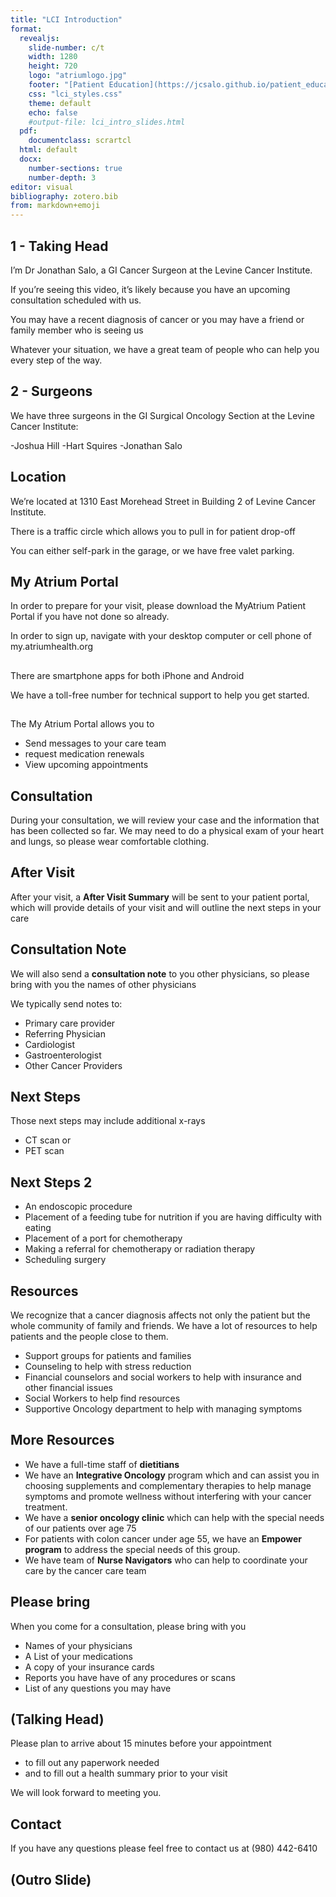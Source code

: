 ```yaml
---
title: "LCI Introduction"
format: 
  revealjs:
    slide-number: c/t
    width: 1280
    height: 720
    logo: "atriumlogo.jpg"
    footer: "[Patient Education](https://jcsalo.github.io/patient_education/)"
    css: "lci_styles.css"
    theme: default
    echo: false
    #output-file: lci_intro_slides.html
  pdf:
    documentclass: scrartcl
  html: default
  docx:
    number-sections: true
    number-depth: 3
editor: visual
bibliography: zotero.bib
from: markdown+emoji
---
```


## 1 - Taking Head 

I'm Dr Jonathan Salo, a GI Cancer Surgeon at the Levine Cancer Institute.

If you’re seeing this video, it’s likely because you have an upcoming consultation scheduled with us.

You may have a recent diagnosis of cancer or you may have a friend or family member who is seeing us

Whatever your situation, we have a great team of people who can help you every step of the way.

## 2 - Surgeons

We have three surgeons in the GI Surgical Oncology Section at the Levine Cancer Institute:

-Joshua Hill
-Hart Squires
-Jonathan Salo


## Location

We’re located at 1310 East Morehead Street in Building 2 of Levine Cancer Institute.

There is a traffic circle which allows you to pull in for patient drop-off

You can either self-park in the garage, or we have free valet parking.

## My Atrium Portal

In order to prepare for your visit, please download the MyAtrium Patient Portal if you have not done so already.

In order to sign up, navigate with your desktop computer or cell phone of my.atriumhealth.org

##

There are smartphone apps for both iPhone and Android

We have a toll-free number for technical support to help you get started.

##

The My Atrium Portal allows you to 

- Send messages to your care team 
- request medication renewals 
- View upcoming appointments 

## Consultation

During your consultation, we will review your case and the information that has been collected so far. We may need to do a physical exam of your heart and lungs, so please wear comfortable clothing.

## After Visit

After your visit, a **After Visit Summary** will be sent to your patient portal, which will provide details of your visit and will outline the next steps in your care

## Consultation Note

We will also send a **consultation note** to you other physicians, so please bring with you the names of other physicians

We typically send notes to:

- Primary care provider
- Referring Physician
- Cardiologist
- Gastroenterologist
- Other Cancer Providers

## Next Steps

Those next steps may include additional x-rays

- CT scan or 
- PET scan 


## Next Steps 2
- An endoscopic procedure 
- Placement of a feeding tube for nutrition if you are having difficulty with eating 
- Placement of a port for chemotherapy 
- Making a referral for chemotherapy or radiation therapy
- Scheduling surgery

## Resources

We recognize that a cancer diagnosis affects not only the patient but the whole community of family and friends. We have a lot of resources to help patients and the people close to them.

-   Support groups for patients and families
-   Counseling to help with stress reduction
-   Financial counselors and social workers to help with insurance and other financial issues
- Social Workers to help find resources
- Supportive Oncology department to help with managing symptoms

## More Resources

- We have a full-time staff of **dietitians**
- We have an **Integrative Oncology** program which and can assist you in choosing supplements and complementary therapies to help manage symptoms and promote wellness without interfering with your cancer treatment.
- We have a **senior oncology clinic** which can help with the special needs of our patients over age 75
- For patients with colon cancer under age 55, we have an **Empower program** to address the special needs of this group.
- We have team of **Nurse Navigators** who can help to coordinate your care by the cancer care team 

## Please bring

When you come for a consultation, please bring with you

-   Names of your physicians
-   A List of your medications
-   A copy of your insurance cards
- Reports you have have of any procedures or scans
-   List of any questions you may have

##  (Talking Head)

Please plan to arrive about 15 minutes before your appointment

-   to fill out any paperwork needed
-   and to fill out a health summary prior to your visit

We will look forward to meeting you.

## Contact

If you have any questions please feel free to contact us at (980) 442-6410

## (Outro Slide)
 